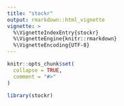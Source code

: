 ```yaml
---
title: "stockr"
output: rmarkdown::html_vignette
vignette: >
  %\VignetteIndexEntry{stockr}
  %\VignetteEngine{knitr::rmarkdown}
  %\VignetteEncoding{UTF-8}
---
```


```r
knitr::opts_chunk$set(
  collapse = TRUE,
  comment = "#>"
)
```

```r
library(stockr)
```
